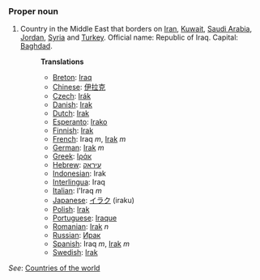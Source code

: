 ===Proper noun===

# Country in the Middle East that borders on [[Iran]], [[Kuwait]], [[Saudi Arabia]], [[Jordan]], [[Syria]] and [[Turkey]]. Official name: Republic of Iraq. Capital: [[Baghdad]].
#:'''Translations'''
#:*[[Breton]]: [[Iraq]]
#:*[[Chinese]]: [[伊拉克]]
#:*[[Czech]]: [[Irák]]
#:*[[Danish]]: [[Irak]]
#:*[[Dutch]]: [[Irak]]
#:*[[Esperanto]]: [[Irako]]
#:*[[Finnish]]: [[Irak]]
#:*[[French]]: Iraq ''m'', [[Irak]] ''m''
#:*[[German]]: [[Irak]] ''m''
#:*[[Greek]]: [[Ιράκ]]
#:*[[Hebrew]]: [[עיראק]]
#:*[[Indonesian]]: Irak
#:*[[Interlingua]]: Iraq
#:*[[Italian]]: l'Iraq ''m''
#:*[[Japanese]]: [[イラク]] (iraku)
#:*[[Polish]]: [[Irak]]
#:*[[Portuguese]]: [[Iraque]]
#:*[[Romanian]]: [[Irak]] ''n''
#:*[[Russian]]: [[Ирак]]
#:*[[Spanish]]: Iraq ''m'', [[Irak]] ''m''
#:*[[Swedish]]: [[Irak]]

''See'': [[Countries of the world]]
